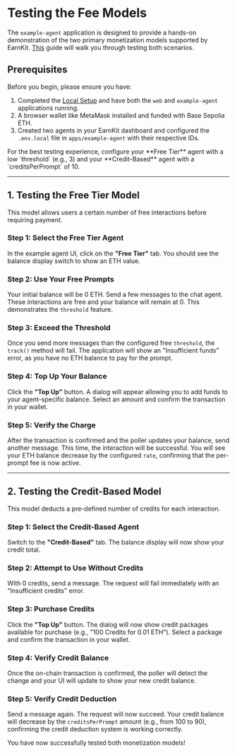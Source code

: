 
# Testing the Fee Models

The `example-agent` application is designed to provide a hands-on demonstration of the two primary monetization models supported by EarnKit. [This](./assignment#demonstration) guide will walk you through testing both scenarios.

## Prerequisites

Before you begin, please ensure you have:
1.  Completed the [Local Setup](./local-setup) and have both the `web` and `example-agent` applications running.
2.  A browser wallet like MetaMask installed and funded with Base Sepolia ETH.
3.  Created two agents in your EarnKit dashboard and configured the `.env.local` file in `apps/example-agent` with their respective IDs.

<Callout type="info">
For the best testing experience, configure your **Free Tier** agent with a low `threshold` (e.g., 3) and your **Credit-Based** agent with a `creditsPerPrompt` of 10.
</Callout>

---

## 1. Testing the Free Tier Model

This model allows users a certain number of free interactions before requiring payment.

### Step 1: Select the Free Tier Agent
In the example agent UI, click on the **"Free Tier"** tab. You should see the balance display switch to show an ETH value.

### Step 2: Use Your Free Prompts
Your initial balance will be 0 ETH. Send a few messages to the chat agent. These interactions are free and your balance will remain at 0. This demonstrates the `threshold` feature.

### Step 3: Exceed the Threshold
Once you send more messages than the configured free `threshold`, the `track()` method will fail. The application will show an "Insufficient funds" error, as you have no ETH balance to pay for the prompt.


### Step 4: Top Up Your Balance
Click the **"Top Up"** button. A dialog will appear allowing you to add funds to your agent-specific balance. Select an amount and confirm the transaction in your wallet.


### Step 5: Verify the Charge
After the transaction is confirmed and the poller updates your balance, send another message. This time, the interaction will be successful. You will see your ETH balance decrease by the configured `rate`, confirming that the per-prompt fee is now active.


---

## 2. Testing the Credit-Based Model

This model deducts a pre-defined number of credits for each interaction.

### Step 1: Select the Credit-Based Agent
Switch to the **"Credit-Based"** tab. The balance display will now show your credit total.


### Step 2: Attempt to Use Without Credits
With 0 credits, send a message. The request will fail immediately with an "Insufficient credits" error.

### Step 3: Purchase Credits
Click the **"Top Up"** button. The dialog will now show credit packages available for purchase (e.g., "100 Credits for 0.01 ETH"). Select a package and confirm the transaction in your wallet.


### Step 4: Verify Credit Balance
Once the on-chain transaction is confirmed, the poller will detect the change and your UI will update to show your new credit balance.


### Step 5: Verify Credit Deduction
Send a message again. The request will now succeed. Your credit balance will decrease by the `creditsPerPrompt` amount (e.g., from 100 to 90), confirming the credit deduction system is working correctly.


<Callout type="success">
You have now successfully tested both monetization models!
</Callout> 